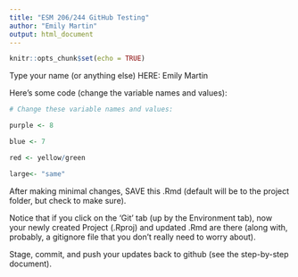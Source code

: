 ```yaml
---
title: "ESM 206/244 GitHub Testing"
author: "Emily Martin"
output: html_document
---
```


```r
knitr::opts_chunk$set(echo = TRUE)
```

Type your name (or anything else) HERE: Emily Martin

Here's some code (change the variable names and values):
```r
# Change these variable names and values:

purple <- 8

blue <- 7

red <- yellow/green

large<- "same"

```

After making minimal changes, SAVE this .Rmd (default will be to the project folder, but check to make sure).

Notice that if you click on the 'Git' tab (up by the Environment tab), now your newly created Project (.Rproj) and updated .Rmd are there (along with, probably, a gitignore file that you don't really need to worry about).

Stage, commit, and push your updates back to github (see the step-by-step document).